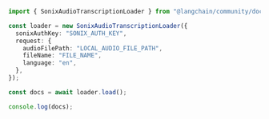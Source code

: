 ```typescript
import { SonixAudioTranscriptionLoader } from "@langchain/community/document_loaders/web/sonix_audio";

const loader = new SonixAudioTranscriptionLoader({
  sonixAuthKey: "SONIX_AUTH_KEY",
  request: {
    audioFilePath: "LOCAL_AUDIO_FILE_PATH",
    fileName: "FILE_NAME",
    language: "en",
  },
});

const docs = await loader.load();

console.log(docs);
```
